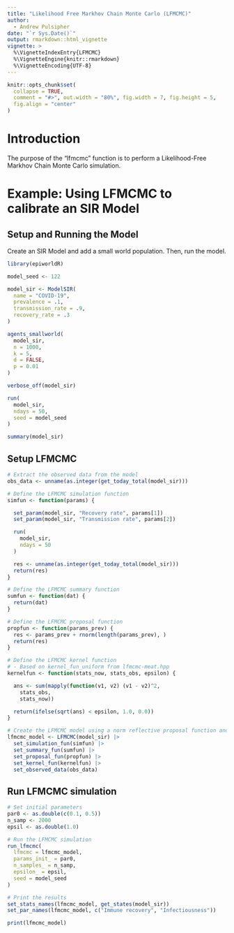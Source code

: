 ```yaml
---
title: "Likelihood Free Markhov Chain Monte Carlo (LFMCMC)"
author:
  - Andrew Pulsipher
date: "`r Sys.Date()`"
output: rmarkdown::html_vignette
vignette: >
  %\VignetteIndexEntry{LFMCMC}
  %\VignetteEngine{knitr::rmarkdown}
  %\VignetteEncoding{UTF-8}
---
```

```r
knitr::opts_chunk$set(
  collapse = TRUE,
  comment = "#>", out.width = "80%", fig.width = 7, fig.height = 5,
  fig.align = "center"
)
```
# Introduction
The purpose of the "lfmcmc" function is to perform a Likelihood-Free Markhov Chain Monte Carlo simulation.

# Example: Using LFMCMC to calibrate an SIR Model

## Setup and Running the Model
Create an SIR Model and add a small world population.
Then, run the model.
```r
library(epiworldR)

model_seed <- 122

model_sir <- ModelSIR(
  name = "COVID-19",
  prevalence = .1,
  transmission_rate = .9,
  recovery_rate = .3
)

agents_smallworld(
  model_sir,
  n = 1000,
  k = 5,
  d = FALSE,
  p = 0.01
)

verbose_off(model_sir)

run(
  model_sir,
  ndays = 50,
  seed = model_seed
)

summary(model_sir)
```

## Setup LFMCMC
```r
# Extract the observed data from the model
obs_data <- unname(as.integer(get_today_total(model_sir)))

# Define the LFMCMC simulation function
simfun <- function(params) {

  set_param(model_sir, "Recovery rate", params[1])
  set_param(model_sir, "Transmission rate", params[2])

  run(
    model_sir,
    ndays = 50
  )

  res <- unname(as.integer(get_today_total(model_sir)))
  return(res)
}

# Define the LFMCMC summary function
sumfun <- function(dat) {
  return(dat)
}

# Define the LFMCMC proposal function
propfun <- function(params_prev) {
  res <- params_prev + rnorm(length(params_prev), )
  return(res)
}

# Define the LFMCMC kernel function
# - Based on kernel_fun_uniform from lfmcmc-meat.hpp
kernelfun <- function(stats_now, stats_obs, epsilon) {

  ans <- sum(mapply(function(v1, v2) (v1 - v2)^2,
    stats_obs,
    stats_now))

  return(ifelse(sqrt(ans) < epsilon, 1.0, 0.0))
}

# Create the LFMCMC model using a norm reflective proposal function and a Gaussian kernel function
lfmcmc_model <- LFMCMC(model_sir) |>
  set_simulation_fun(simfun) |>
  set_summary_fun(sumfun) |>
  set_proposal_fun(propfun) |>
  set_kernel_fun(kernelfun) |>
  set_observed_data(obs_data)
```

## Run LFMCMC simulation
```r
# Set initial parameters
par0 <- as.double(c(0.1, 0.5))
n_samp <- 2000
epsil <- as.double(1.0)

# Run the LFMCMC simulation
run_lfmcmc(
  lfmcmc = lfmcmc_model,
  params_init_ = par0,
  n_samples_ = n_samp,
  epsilon_ = epsil,
  seed = model_seed
)

# Print the results
set_stats_names(lfmcmc_model, get_states(model_sir))
set_par_names(lfmcmc_model, c("Immune recovery", "Infectiousness"))

print(lfmcmc_model)
```
